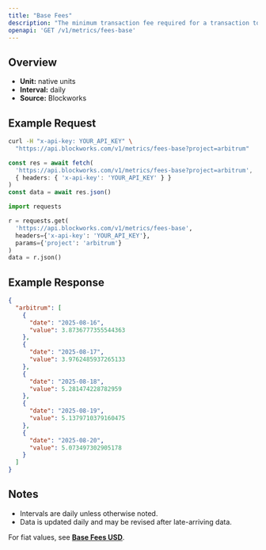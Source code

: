 ```yaml
---
title: "Base Fees"
description: "The minimum transaction fee required for a transaction to be included in a block"
openapi: 'GET /v1/metrics/fees-base'
---
```


## Overview

- **Unit:** native units
- **Interval:** daily
- **Source:** Blockworks

## Example Request

<CodeGroup>

```bash cURL
curl -H "x-api-key: YOUR_API_KEY" \
  "https://api.blockworks.com/v1/metrics/fees-base?project=arbitrum"
```

```typescript TypeScript
const res = await fetch(
  'https://api.blockworks.com/v1/metrics/fees-base?project=arbitrum',
  { headers: { 'x-api-key': 'YOUR_API_KEY' } }
)
const data = await res.json()
```

```python Python
import requests

r = requests.get(
  'https://api.blockworks.com/v1/metrics/fees-base',
  headers={'x-api-key': 'YOUR_API_KEY'},
  params={'project': 'arbitrum'}
)
data = r.json()
```

</CodeGroup>

## Example Response

```json
{
  "arbitrum": [
    {
      "date": "2025-08-16",
      "value": 3.8736777355544363
    },
    {
      "date": "2025-08-17",
      "value": 3.9762485937265133
    },
    {
      "date": "2025-08-18",
      "value": 5.281474228782959
    },
    {
      "date": "2025-08-19",
      "value": 5.1379710379160475
    },
    {
      "date": "2025-08-20",
      "value": 5.073497302905178
    }
  ]
}
```

## Notes
- Intervals are daily unless otherwise noted.
- Data is updated daily and may be revised after late-arriving data.


<Note>For fiat values, see **[Base Fees USD](./fees-base-usd)**.</Note>